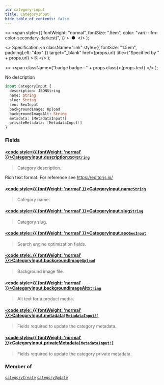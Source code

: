 ```yaml
---
id: category-input
title: CategoryInput
hide_table_of_contents: false
---
```


  <>
    <span
      style={{
        fontWeight: "normal",
        fontSize: ".5em",
        color: "var(--ifm-color-secondary-darkest)",
      }}
    >
      &nbsp;●&nbsp;
    </span>
  </>
);

  <>
    Specification
    <a
      className="link"
      style={{ fontSize: "1.5em", paddingLeft: "4px" }}
      target="\_blank"
      href={props.url}
      title={"Specified by " + props.url}
    >
      ⎘
    </a>
  </>
);

  <>
    <span className={"badge badge--" + props.class}>{props.text}</span>
  </>
);

No description

```graphql
input CategoryInput {
  description: JSONString
  name: String
  slug: String
  seo: SeoInput
  backgroundImage: Upload
  backgroundImageAlt: String
  metadata: [MetadataInput!]
  privateMetadata: [MetadataInput!]
}
```

### Fields

#### [<code style={{ fontWeight: 'normal' }}>CategoryInput.<b>description</b></code>](#)<Bullet />[`JSONString`](../../../api-reference/miscellaneous/scalars/jsonstring) <Badge class="secondary" text="scalar"/> <Badge class="secondary" text="miscellaneous"/>

> Category description.

Rich text format. For reference see https://editorjs.io/

>

#### [<code style={{ fontWeight: 'normal' }}>CategoryInput.<b>name</b></code>](#)<Bullet />[`String`](../../../api-reference/miscellaneous/scalars/string) <Badge class="secondary" text="scalar"/> <Badge class="secondary" text="miscellaneous"/>

> Category name.

#### [<code style={{ fontWeight: 'normal' }}>CategoryInput.<b>slug</b></code>](#)<Bullet />[`String`](../../../api-reference/miscellaneous/scalars/string) <Badge class="secondary" text="scalar"/> <Badge class="secondary" text="miscellaneous"/>

> Category slug.

#### [<code style={{ fontWeight: 'normal' }}>CategoryInput.<b>seo</b></code>](#)<Bullet />[`SeoInput`](../../../api-reference/miscellaneous/inputs/seo-input) <Badge class="secondary" text="input"/> <Badge class="secondary" text="miscellaneous"/>

> Search engine optimization fields.

#### [<code style={{ fontWeight: 'normal' }}>CategoryInput.<b>backgroundImage</b></code>](#)<Bullet />[`Upload`](../../../api-reference/miscellaneous/scalars/upload) <Badge class="secondary" text="scalar"/> <Badge class="secondary" text="miscellaneous"/>

> Background image file.

#### [<code style={{ fontWeight: 'normal' }}>CategoryInput.<b>backgroundImageAlt</b></code>](#)<Bullet />[`String`](../../../api-reference/miscellaneous/scalars/string) <Badge class="secondary" text="scalar"/> <Badge class="secondary" text="miscellaneous"/>

> Alt text for a product media.

#### [<code style={{ fontWeight: 'normal' }}>CategoryInput.<b>metadata</b></code>](#)<Bullet />[`[MetadataInput!]`](../../../api-reference/miscellaneous/inputs/metadata-input) <Badge class="secondary" text="list"/> <Badge class="secondary" text="input"/> <Badge class="secondary" text="miscellaneous"/>

> Fields required to update the category metadata.

<Badge text="Added in Saleor 3.8" class="secondary margin-bottom--sm" />

>

#### [<code style={{ fontWeight: 'normal' }}>CategoryInput.<b>privateMetadata</b></code>](#)<Bullet />[`[MetadataInput!]`](../../../api-reference/miscellaneous/inputs/metadata-input) <Badge class="secondary" text="list"/> <Badge class="secondary" text="input"/> <Badge class="secondary" text="miscellaneous"/>

> Fields required to update the category private metadata.

<Badge text="Added in Saleor 3.8" class="secondary margin-bottom--sm" />

>

### Member of

[`categoryCreate`](../../../api-reference/products/mutations/category-create) <Badge class="secondary" text="mutation"/><Bullet />[`categoryUpdate`](../../../api-reference/products/mutations/category-update) <Badge class="secondary" text="mutation"/>
